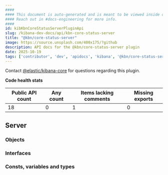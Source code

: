 ```yaml
---
####
#### This document is auto-generated and is meant to be viewed inside our experimental, new docs system.
#### Reach out in #docs-engineering for more info.
####
id: kibKbnCoreStatusServerPluginApi
slug: /kibana-dev-docs/api/kbn-core-status-server
title: "@kbn/core-status-server"
image: https://source.unsplash.com/400x175/?github
description: API docs for the @kbn/core-status-server plugin
date: 2025-10-19
tags: ['contributor', 'dev', 'apidocs', 'kibana', '@kbn/core-status-server']
---
```




Contact [@elastic/kibana-core](https://github.com/orgs/elastic/teams/kibana-core) for questions regarding this plugin.

**Code health stats**

| Public API count  | Any count | Items lacking comments | Missing exports |
|-------------------|-----------|------------------------|-----------------|
| 18 | 0 | 1 | 0 |

## Server

### Objects
<DocDefinitionList data={kbnCoreStatusServerObj.server.objects}/>

### Interfaces
<DocDefinitionList data={kbnCoreStatusServerObj.server.interfaces}/>

### Consts, variables and types
<DocDefinitionList data={kbnCoreStatusServerObj.server.misc}/>

